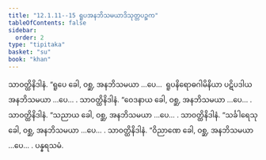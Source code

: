 ```yaml
---
title: "12.1.11--15 ရူပအနဘိသမယာဒိသုတ္တပဉ္စက"
tableOfContents: false
sidebar:
  order: 2
type: "tipitaka"
basket: "su"
book: "khan"
---
```



<DynamicBreadcrumb />

<Division number="617--621" book="khan">

<Paragraph number="1248" book="khan">
သာဝတ္ထိနိဒါနံ. “ရူပေ ခေါ, ဝစ္ဆ, အနဘိသမယာ …ပေ…  ရူပနိရောဓဂါမိနိယာ ပဋိပဒါယ အနဘိသမယာ …ပေ… .
</Paragraph>

<Paragraph number="1249" book="khan">
သာဝတ္ထိနိဒါနံ. “ဝေဒနာယ ခေါ, ဝစ္ဆ, အနဘိသမယာ …ပေ… .
</Paragraph>

<Paragraph number="1250" book="khan">
သာဝတ္ထိနိဒါနံ. “သညာယ ခေါ, ဝစ္ဆ, အနဘိသမယာ …ပေ… .
</Paragraph>

<Paragraph number="1251" book="khan">
သာဝတ္ထိနိဒါနံ. “သင်္ခါရေသု ခေါ, ဝစ္ဆ, အနဘိသမယာ …ပေ… .
</Paragraph>

<Paragraph number="1252" book="khan">
သာဝတ္ထိနိဒါနံ. “ဝိညာဏေ ခေါ, ဝစ္ဆ, အနဘိသမယာ …ပေ… .

</Paragraph>
</Division>

<Paragraph number="1253" type="center" book="khan">
ပန္နရသမံ.
</Paragraph>